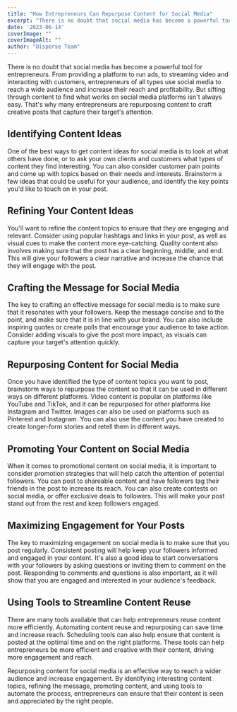 ```yaml
---
title: "How Entrepreneurs Can Repurpose Content for Social Media"
excerpt: "There is no doubt that social media has become a powerful tool for entrepreneurs. From providing a platform to run ads, to streaming video and interacting with customers, entrepreneurs..."
date: '2023-06-14'
coverImage: ""  
coverImageAlt: ""
author: "Disperse Team"
---
```


There is no doubt that social media has become a powerful tool for entrepreneurs. From providing a platform to run ads, to streaming video and interacting with customers, entrepreneurs of all types use social media to reach a wide audience and increase their reach and profitability. But sifting through content to find what works on social media platforms isn't always easy. That's why many entrepreneurs are repurposing content to craft creative posts that capture their target's attention. 

## Identifying Content Ideas

One of the best ways to get content ideas for social media is to look at what others have done, or to ask your own clients and customers what types of content they find interesting. You can also consider customer pain points and come up with topics based on their needs and interests. Brainstorm a few ideas that could be useful for your audience, and identify the key points you'd like to touch on in your post.

## Refining Your Content Ideas

You'll want to refine the content topics to ensure that they are engaging and relevant. Consider using popular hashtags and links in your post, as well as visual cues to make the content more eye-catching. Quality content also involves making sure that the post has a clear beginning, middle, and end. This will give your followers a clear narrative and increase the chance that they will engage with the post.

## Crafting the Message for Social Media

The key to crafting an effective message for social media is to make sure that it resonates with your followers. Keep the message concise and to the point, and make sure that it is in line with your brand. You can also include inspiring quotes or create polls that encourage your audience to take action. Consider adding visuals to give the post more impact, as visuals can capture your target's attention quickly. 

## Repurposing Content for Social Media

Once you have identified the type of content topics you want to post, brainstorm ways to repurpose the content so that it can be used in different ways on different platforms. Video content is popular on platforms like YouTube and TikTok, and it can be repurposed for other platforms like Instagram and Twitter. Images can also be used on platforms such as Pinterest and Instagram. You can also use the content you have created to create longer-form stories and retell them in different ways. 

## Promoting Your Content on Social Media

When it comes to promotional content on social media, it is important to consider promotion strategies that will help catch the attention of potential followers. You can post to shareable content and have followers tag their friends in the post to increase its reach. You can also create contests on social media, or offer exclusive deals to followers. This will make your post stand out from the rest and keep followers engaged. 

## Maximizing Engagement for Your Posts

The key to maximizing engagement on social media is to make sure that you post regularly. Consistent posting will help keep your followers informed and engaged in your content. It's also a good idea to start conversations with your followers by asking questions or inviting them to comment on the post. Responding to comments and questions is also important, as it will show that you are engaged and interested in your audience's feedback.

## Using Tools to Streamline Content Reuse

There are many tools available that can help entrepreneurs reuse content more efficiently. Automating content reuse and repurposing can save time and increase reach. Scheduling tools can also help ensure that content is posted at the optimal time and on the right platforms. These tools can help entrepreneurs be more efficient and creative with their content, driving more engagement and reach. 

Repurposing content for social media is an effective way to reach a wider audience and increase engagement. By identifying interesting content topics, refining the message, promoting content, and using tools to automate the process, entrepreneurs can ensure that their content is seen and appreciated by the right people. 